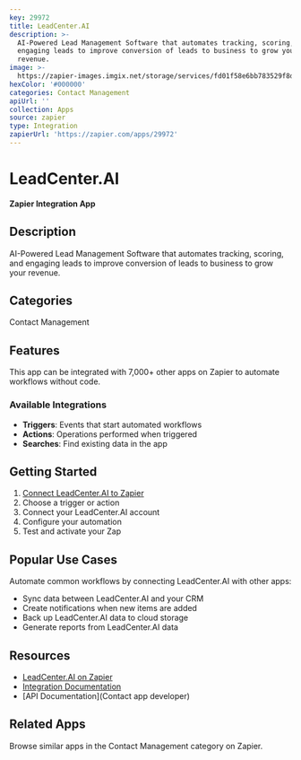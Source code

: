 ```yaml
---
key: 29972
title: LeadCenter.AI
description: >-
  AI-Powered Lead Management Software that automates tracking, scoring, and
  engaging leads to improve conversion of leads to business to grow your
  revenue.
image: >-
  https://zapier-images.imgix.net/storage/services/fd01f58e6bb783529f8d36358d5d6cba.png?auto=format%2Ccompress&ixlib=python-3.0.0&q=50
hexColor: '#000000'
categories: Contact Management
apiUrl: ''
collection: Apps
source: zapier
type: Integration
zapierUrl: 'https://zapier.com/apps/29972'
---
```

# LeadCenter.AI

**Zapier Integration App**

## Description

AI-Powered Lead Management Software that automates tracking, scoring, and engaging leads to improve conversion of leads to business to grow your revenue.

## Categories

Contact Management

## Features

This app can be integrated with 7,000+ other apps on Zapier to automate workflows without code.

### Available Integrations

- **Triggers**: Events that start automated workflows
- **Actions**: Operations performed when triggered
- **Searches**: Find existing data in the app

## Getting Started

1. [Connect LeadCenter.AI to Zapier](https://zapier.com/apps/29972)
2. Choose a trigger or action
3. Connect your LeadCenter.AI account
4. Configure your automation
5. Test and activate your Zap

## Popular Use Cases

Automate common workflows by connecting LeadCenter.AI with other apps:

- Sync data between LeadCenter.AI and your CRM
- Create notifications when new items are added
- Back up LeadCenter.AI data to cloud storage
- Generate reports from LeadCenter.AI data

## Resources

- [LeadCenter.AI on Zapier](https://zapier.com/apps/29972)
- [Integration Documentation](https://zapier.com/apps/29972/integrations)
- [API Documentation](Contact app developer)

## Related Apps

Browse similar apps in the Contact Management category on Zapier.
